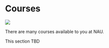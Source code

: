 # Courses {#courses}

![](img/which_course.png)

There are many courses available to you at NAU. 

This section TBD

